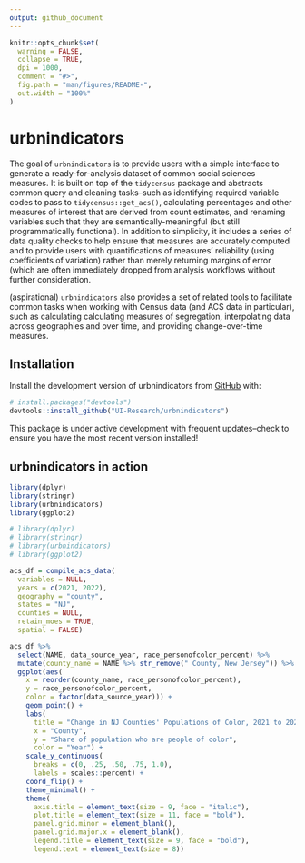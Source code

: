 ```yaml
---
output: github_document
---
```


<!-- README.md is generated from README.Rmd. Please edit that file -->

```r
knitr::opts_chunk$set(
  warning = FALSE,
  collapse = TRUE,
  dpi = 1000,
  comment = "#>",
  fig.path = "man/figures/README-",
  out.width = "100%"
)
```

# urbnindicators

<!-- badges: start -->
<!-- badges: end -->

The goal of `urbnindicators` is to provide users with a simple interface to generate a ready-for-analysis 
dataset of common social sciences measures. It is built on top of the `tidycensus` package and abstracts 
common query and cleaning tasks--such as identifying required variable codes to pass to `tidycensus::get_acs()`,
calculating percentages and other measures of interest that are derived from count estimates, and renaming variables
such that they are semantically-meaningful (but still programmatically functional). In addition to simplicity, it
includes a series of data quality checks to help ensure that measures are accurately computed and to provide users
with quantifications of measures' reliability (using coefficients of variation) rather than merely returning margins 
of error (which are often immediately dropped from analysis workflows without further consideration.

(aspirational)
`urbnindicators` also provides a set of related tools to facilitate common tasks when working with Census data 
(and ACS data in particular), such as calculating calculating measures of segregation, interpolating data across 
geographies and over time, and providing change-over-time measures. 


## Installation

Install the development version of urbnindicators from [GitHub](https://github.com/) with:

``` r
# install.packages("devtools")
devtools::install_github("UI-Research/urbnindicators")
```

This package is under active development with frequent updates--check to ensure
you have the most recent version installed!

## urbnindicators in action

```r
library(dplyr)
library(stringr)
library(urbnindicators)
library(ggplot2)
```


```r
# library(dplyr)
# library(stringr)
# library(urbnindicators)
# library(ggplot2)

acs_df = compile_acs_data(
  variables = NULL,
  years = c(2021, 2022),
  geography = "county",
  states = "NJ",
  counties = NULL,
  retain_moes = TRUE,
  spatial = FALSE)

acs_df %>% 
  select(NAME, data_source_year, race_personofcolor_percent) %>%
  mutate(county_name = NAME %>% str_remove(" County, New Jersey")) %>%
  ggplot(aes(
    x = reorder(county_name, race_personofcolor_percent), 
    y = race_personofcolor_percent, 
    color = factor(data_source_year))) +
    geom_point() +
    labs(
      title = "Change in NJ Counties' Populations of Color, 2021 to 2022",
      x = "County", 
      y = "Share of population who are people of color",
      color = "Year") +
    scale_y_continuous(
      breaks = c(0, .25, .50, .75, 1.0),
      labels = scales::percent) +
    coord_flip() +
    theme_minimal() +
    theme(
      axis.title = element_text(size = 9, face = "italic"),
      plot.title = element_text(size = 11, face = "bold"),
      panel.grid.minor = element_blank(),
      panel.grid.major.x = element_blank(),
      legend.title = element_text(size = 9, face = "bold"),
      legend.text = element_text(size = 8))
```

